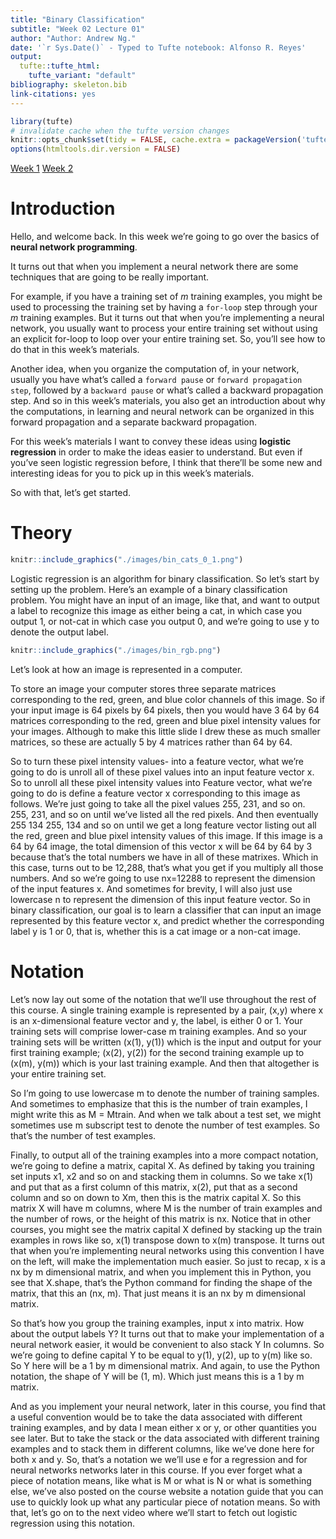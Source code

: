 ```yaml
---
title: "Binary Classification"
subtitle: "Week 02 Lecture 01"
author: "Author: Andrew Ng."
date: '`r Sys.Date()` - Typed to Tufte notebook: Alfonso R. Reyes'
output:
  tufte::tufte_html:
    tufte_variant: "default"
bibliography: skeleton.bib
link-citations: yes
---
```


```r
library(tufte)
# invalidate cache when the tufte version changes
knitr::opts_chunk$set(tidy = FALSE, cache.extra = packageVersion('tufte'))
options(htmltools.dir.version = FALSE)
```

[Week 1]() [Week 2](week_02.html)

# Introduction
Hello, and welcome back. In this week we're going to go over the basics of **neural network programming**.

It turns out that when you implement a neural network there are some techniques that are going to be really important. 

For example, if you have a training set of $m$ training examples, you might be used to processing the training set by having a `for-loop` step through your $m$ training examples. But it turns out that when you're implementing a neural network, you usually want to process your entire training set without using an explicit for-loop to loop over your entire training set. So, you'll see how to do that in this week's materials. 

Another idea, when you organize the computation of, in your network, usually you have what's called a `forward pause` or `forward propagation step`, followed by a `backward pause` or what's called a backward propagation step. And so in this week's materials, you also get an introduction about why the computations, in learning and neural network can be organized in this forward propagation and a separate backward propagation.

For this week's materials I want to convey these ideas using **logistic regression** in order to make the ideas easier to understand. But even if you've seen logistic regression before, I think that there'll be some new and interesting ideas for you to pick up in this week's materials. 

So with that, let's get started. 


# Theory

```r
knitr::include_graphics("./images/bin_cats_0_1.png")
```

Logistic regression is an algorithm for binary classification. So let's start by setting up the problem. Here's an example of a binary classification problem. You might have an input of an image, like that, and want to output a label to recognize this image as either being a cat, in which case you output $1$, or not-cat in which case you output $0$, and we're going to use y to denote the output label. 

```r
knitr::include_graphics("./images/bin_rgb.png")
```
Let's look at how an image is represented in a computer. 

To store an image your computer stores three separate matrices corresponding to the red, green, and blue color channels of this image. So if your input image is 64 pixels by 64 pixels, then you would have 3 64 by 64 matrices corresponding to the red, green and blue pixel intensity values for your images. Although to make this little slide I drew these as much smaller matrices, so these are actually 5 by 4 matrices rather than 64 by 64. 


So to turn these pixel intensity values- into a feature vector, what we're going to do is unroll all of these pixel values into an input feature vector x. So to unroll all these pixel intensity values into Feature vector, what we're going to do is define a feature vector x corresponding to this image as follows. We're just going to take all the pixel values 255, 231, and so on. 255, 231, and so on until we've listed all the red pixels. And then eventually 255 134 255, 134 and so on until we get a long feature vector listing out all the red, green and blue pixel intensity values of this image. If this image is a 64 by 64 image, the total dimension of this vector x will be 64 by 64 by 3 because that's the total numbers we have in all of these matrixes. Which in this case, turns out to be 12,288, that's what you get if you multiply all those numbers. And so we're going to use nx=12288 to represent the dimension of the input features x. And sometimes for brevity, I will also just use lowercase n to represent the dimension of this input feature vector. So in binary classification, our goal is to learn a classifier that can input an image represented by this feature vector x, and predict whether the corresponding label y is 1 or 0, that is, whether this is a cat image or a non-cat image. 



# Notation

Let's now lay out some of the notation that we'll use throughout the rest of this course. A single training example is represented by a pair, (x,y) where x is an x-dimensional feature vector and y, the label, is either 0 or 1. Your training sets will comprise lower-case m training examples. And so your training sets will be written (x(1), y(1)) which is the input and output for your first training example; (x(2), y(2)) for the second training example up to (x(m), y(m)) which is your last training example. And then that altogether is your entire training set. 

So I'm going to use lowercase m to denote the number of training samples. And sometimes to emphasize that this is the number of train examples, I might write this as M = Mtrain. And when we talk about a test set, we might sometimes use m subscript test to denote the number of test examples. So that's the number of test examples. 

Finally, to output all of the training examples into a more compact notation, we're going to define a matrix, capital X. As defined by taking you training set inputs x1, x2 and so on and stacking them in columns. So we take x(1) and put that as a first column of this matrix, x(2), put that as a second column and so on down to Xm, then this is the matrix capital X. So this matrix X will have m columns, where M is the number of train examples and the number of rows, or the height of this matrix is nx. Notice that in other courses, you might see the matrix capital X defined by stacking up the train examples in rows like so, x(1) transpose down to x(m) transpose. It turns out that when you're implementing neural networks using this convention I have on the left, will make the implementation much easier. So just to recap, x is a nx by m dimensional matrix, and when you implement this in Python, you see that X.shape, that's the Python command for finding the shape of the matrix, that this an (nx, m). That just means it is an nx by m dimensional matrix. 

So that's how you group the training examples, input x into matrix. How about the output labels Y? It turns out that to make your implementation of a neural network easier, it would be convenient to also stack Y In columns. So we're going to define capital Y to be equal to y(1), y(2), up to y(m) like so. So Y here will be a 1 by m dimensional matrix. And again, to use the Python notation, the shape of Y will be (1, m). Which just means this is a 1 by m matrix. 

And as you implement your neural network, later in this course, you find that a useful convention would be to take the data associated with different training examples, and by data I mean either x or y, or other quantities you see later. But to take the stack or the data associated with different training examples and to stack them in different columns, like we've done here for both x and y. 
So, that's a notation we we'll use e for a regression and for neural networks networks later in this course. If you ever forget what a piece of notation means, like what is M or what is N or what is something else, we've also posted on the course website a notation guide that you can use to quickly look up what any particular piece of notation means. So with that, let's go on to the next video where we'll start to fetch out logistic regression using this notation.


